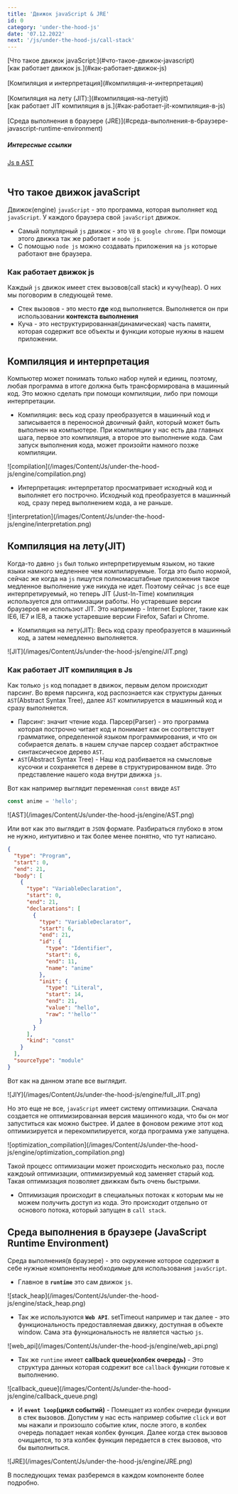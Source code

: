 ```yaml
---
title: 'Движок javaScript & JRE'
id: 0
category: 'under-the-hood-js'
date: '07.12.2022'
next: '/js/under-the-hood-js/call-stack'
---
```


<div className = 'mdHead'>

<div className = 'tag_js'>[Что такое движок javaScript:](#что-такое-движок-javascript)</div>
<div className = 'mini_tag_js'>[как работает движок js.](#как-работает-движок-js)</div><br/>
<div className = 'tag_js'>[Компиляция и интерпретация](#компиляция-и-интерпретация)</div><br/>
<div className = 'tag_js'>[Компиляция на лету (JIT):](#компиляция-на-летуjit)</div>
<div className = 'mini_tag_js'>[как работает JIT компиляция в js.](#как-работает-jit-компиляция-в-js)</div><br/>
<div className = 'tag_js'>[Среда выполнения в браузере (JRE)](#среда-выполнения-в-браузере-javascript-runtime-environment)</div>

<h5> Интересные ссылки </h5>
<div className = 'mini_tag_js'><a target={"_blank"}  href="https://astexplorer.net/">Js в AST</a></div><br/> 


</div>


## Что такое движок javaScript
Движок(engine) `javaScript` - это программа, которая выполняет код `javaScript`. У каждого браузера свой `javaScript` движок.

* Самый популярный `js` движок - это `V8` в `google chrome`. При помощи этого движка так же работает и `node js`.
* С помощью `node js` можно создавать приложения на `js` которые работают вне браузера.

### Как работает движок js

Каждый `js` движок имеет стек вызовов(call stack) и кучу(heap). О них мы поговорим в следующей теме.
* Стек вызовов - это место <b>где</b> код выполняется. Выполняется он при использовании <b>контекста выполнения</b>
* Куча - это неструктурированная(динамическая) часть памяти, которая содержит все объекты и функции которые нужны в нашем приложении.

## Компиляция и интерпретация
Компьютер может понимать только набор нулей и единиц, поэтому, любая программа в итоге должна быть трансформирована в машинный код. Это можно сделать при помощи компиляции, либо при помощи интерпретации.

* Компиляция: весь код сразу преобразуется в машинный код и записывается в переносной двоичный файл, который может быть выполнен на компьютере.
При компиляции у нас есть два главных шага, первое это компиляция, а второе это выполнение кода. Сам запуск выполнения кода, может произойти намного позже компиляции.

<div className='container-img'> <span className="img"> ![compilation](/images/Content/Js/under-the-hood-js/engine/compilation.png) </span></div>

* Интерпретация: интерпретатор просматривает исходный код и выполняет его построчно. Исходный код преобразуется в машинный код,
сразу перед выполнением кода, а не раньше.

<div className='container-img'> <span className="img"> ![interpretation](/images/Content/Js/under-the-hood-js/engine/interpretation.png) </span></div>

## Компиляция на лету(JIT)
Когда-то давно `js` был только интерпретируемым языком, но такие языки намного медленнее чем компилируемые. Тогда это было нормой, сейчас же когда на `js` пишутся полномасштабные приложения
такое медленное выполнение уже никуда не идет. Поэтому сейчас `js` все еще интерпретируемый, но теперь JIT (Just-In-Time) компиляция используется для оптимизации работы.
Но устаревшие версии браузеров не использют JIT. Это например - Internet Explorer, такие как IE6, IE7 и IE8, а также устаревшие версии Firefox, Safari и Chrome. 

* Компиляция на лету(JIT): Весь код сразу преобразуется в машинный код, а затем немедленно выполняется.

<div className='container-img'> <span className="img"> ![JIT](/images/Content/Js/under-the-hood-js/engine/JIT.png) </span></div>

### Как работает JIT компиляция в Js
Как только `js` код попадает в движок, первым делом происходит парсинг. Во время парсинга, код распознается как структуры данных `AST`(Abstract Syntax Tree), далее `AST` компилируется в машинный код и сразу выполняется.

* Парсинг: значит чтение кода. Парсер(Parser) - это программа которая построчно читает код и понимает как он соответствует грамматике, определенной языком программирования, и что он собирается делать.
  в нашем случае парсер создает абстрактное синтаксическое дерево `AST`. 
* `AST`(Abstract Syntax Tree) - Наш код разбивается на смысловые кусочки и сохраняется в дереве в структурированном виде. Это представление нашего кода внутри движка `js`.

Вот как например выглядит переменная `const` ввиде `AST`
```javaScript
const anime = 'hello';
```

<div className='container-img'> <span className="img"> ![AST](/images/Content/Js/under-the-hood-js/engine/AST.png) </span></div>

Или вот как это выглядит в `JSON` формате. Разбираться глубоко в этом не нужно, интуитивно и так более менее понятно, что тут написано.
```JSON
{
  "type": "Program",
  "start": 0,
  "end": 21,
  "body": [
    {
      "type": "VariableDeclaration",
      "start": 0,
      "end": 21,
      "declarations": [
        {
          "type": "VariableDeclarator",
          "start": 6,
          "end": 21,
          "id": {
            "type": "Identifier",
            "start": 6,
            "end": 11,
            "name": "anime"
          },
          "init": {
            "type": "Literal",
            "start": 14,
            "end": 21,
            "value": "hello",
            "raw": "'hello'"
          }
        }
      ],
      "kind": "const"
    }
  ],
  "sourceType": "module"
}
```
Вот как на данном этапе все выглядит.

<div className='container-img'> <span className="img"> ![JIY](/images/Content/Js/under-the-hood-js/engine/full_JIT.png) </span></div>

Но это еще не все, `javaScript` имеет систему оптимизации. Сначала создается не оптимизированная версия машинного кода, что бы он мог запуститься как можно быстрее.
И далее в фоновом режиме этот код оптимизируется и перекомпилируется, когда программа уже запущена.


<div className='container-img'> <span className="img"> ![optimization_compilation](/images/Content/Js/under-the-hood-js/engine/optimization_compilation.png) </span></div>

Такой процесс оптимизации может происходить несколько раз, после каждоый оптимизации, оптимизируемый код заменяет старый код. Такая оптимизация позволяет движкам быть очень быстрыми.

* Оптимизация происходит в специальных потоках к которым мы не можем получить доступ из кода. Это происходит отдельно от основого потока, который запущен в `call stack`.

## Среда выполнения в браузере (JavaScript Runtime Environment)

Среда выполнения(в браузере) - это окружение которое содержит в себе нужные компоненты необходимые для использования `javaScript`.

* Главное в <b>`runtime`</b> это сам движок `js`.

<div className='container-img'> <span className="img"> ![stack_heap](/images/Content/Js/under-the-hood-js/engine/stack_heap.png) </span></div>

* Так же используются <b>`Web API`</b>. setTimeout например и так далее - это функциональность предоставляемая движку, доступная в объекте window. Сама эта функциональность не является частью `js`.

<div className='container-img'> <span className="img"> ![web_api](/images/Content/Js/under-the-hood-js/engine/web_api.png) </span></div>

* Так же `runtime` имеет <b>callback queue(колбек очередь)</b> - Это структура данных которая содрежит все `callback` функции готовые к выполнению.

<div className='container-img'> <span className="img"> ![callback_queue](/images/Content/Js/under-the-hood-js/engine/callback_queue.png) </span></div>

* И <b>`event loop`(цикл событий)</b> - Помещает из колбек очереди функции в стек вызовов. Допустим у нас есть например событие `click` и вот мы нажали и произошло событие клик,
после этого, в колбек очередь попадает некая колбек функция. Далее когда стек вызовов очищается, то эта колбек функция передается в стек вызовов, что бы выполниться.  

<div className='container-img'> <span className="img"> ![JRE](/images/Content/Js/under-the-hood-js/engine/JRE.png) </span></div>

В последующих темах разберемся в каждом компоненте более подробно.
